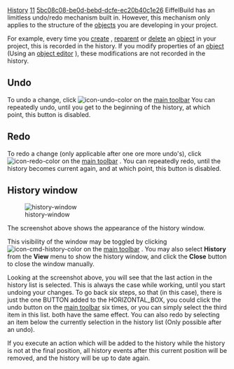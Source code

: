 [[Property:title|History]]
[[Property:weight|11]]
[[Property:uuid|5bc08c08-be0d-bebd-dcfe-ec20b40c1e26]]
EiffelBuild has an limitless undo/redo mechanism built in. However, this mechanism only applies to the structure of the [[EiffelBuild Notation|objects]]  you are developing in your project. 

For example, every time you [[Create an object|create]] , [[Reparent an Object| reparent]]  or [[Delete an object|delete]]  an [[EiffelBuild Notation|object]]  in your project, this is recorded in the history. If you modify properties of an [[EiffelBuild Notation|object]]  (Using an [[Object editor|object editor]] ), these modifications are not recorded in the history. 

==Undo==

To undo a change, click  [[Image:icon-undo-color]]  on the [[Main toolbar| main toolbar]]  You can repeatedly undo, until you get to the beginning of the history, at which point, this button is disabled. 

==Redo==

To redo a change (only applicable after one ore more undo's), click  [[Image:icon-redo-color]]  on the [[Main toolbar| main toolbar]] . You can repeatedly redo, until the history becomes current again, and at which point, this button is disabled. 

==History window==

[[Image:history-window]]  

The screenshot above shows the appearance of the history window.

This visibility of the window may be toggled by clicking  [[Image:icon-cmd-history-color]]  on the [[Main toolbar| main toolbar]] . You may also select '''History''' from the '''View''' menu to show the history window, and click the '''Close''' button to close the window manually. 

Looking at the screenshot above, you will see that the last action in the history list is selected. This is always the case while working, until you start undoing your changes. To go back six steps, so that (in this case), there is just the one BUTTON added to the HORIZONTAL_BOX, you could click the undo button on the [[Main toolbar| main toolbar]]  six times, or you can simply select the third item in this list. both have the same effect. You can also redo by selecting an item below the currently selection in the history list (Only possible after an undo). 

If you execute an action which will be added to the history while the history is not at the final position, all history events after this current position will be removed, and the history will be up to date again.

{{note|If you use the history list to move through many recorded actions at once, there may be a slight delay dependent on the systems complexity and steps moved. }}

{{seealso|<br/>
[[Builder window|Builder window]]  <br/>
[[Layout constructor| Layout constructor]]  }}




